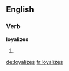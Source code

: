 ==English==

===Verb===
'''loyalizes'''

# {{third-person singular of|[[loyalize]]}}

[[de:loyalizes]]
[[fr:loyalizes]]